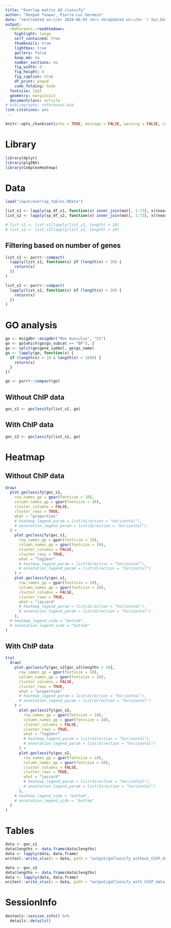 ```yaml
---
title: "Overlap matrix GO classify"
author: "Deepak Tanwar, Pierre-Luc Germain"
date: "<b>Created on:</b> 2020-06-03 <br> <b>Updated on:</b> `r Sys.Date()`"
output:
  rmdformats::readthedown:
    highlight: tango
    self_contained: true
    thumbnails: true
    lightbox: true
    gallery: false
    keep_md: no
    number_sections: no
    fig_width: 8
    fig_height: 8
    fig_caption: true
    df_print: paged
    code_folding: hide
  fontsize: 12pt
  geometry: margin=1in
  documentclass: article
# bibliography: references.bib
link-citations: yes
---
```


```r
knitr::opts_chunk$set(echo = TRUE, message = FALSE, warning = FALSE, cache = FALSE)
```

# Library
```r
library(dplyr)
library(plgINS)
library(ComplexHeatmap)
```

# Data
```r
load("input/overlap_tables.RData")

list_s1 <- lapply(sp_df_s1, function(x) inner_join(mat[, 1:73], x)$nearestTSS.gene_name)
list_s2 <- lapply(sp_df_s2, function(x) inner_join(mat[, 1:73], x)$nearestTSS.gene_name)

# list_s1 <- list_s1[lapply(list_s1, length) > 10]
# list_s2 <- list_s2[lapply(list_s2, length) > 10]
```

## Filtering based on number of genes
```r
list_s1 <- purrr::compact(
  lapply(list_s1, function(x) if (length(x) > 20) {
    return(x)
  })
)

list_s2 <- purrr::compact(
  lapply(list_s2, function(x) if (length(x) > 20) {
    return(x)
  })
)
```

# GO analysis
```r
go <- msigdbr::msigdbr("Mus musculus", "C5")
go <- go[which(go$gs_subcat == "BP"), ]
go <- split(go$gene_symbol, go$gs_name)
go <- lapply(go, function(x) {
  if (length(x) > 10 & length(x) < 1000) {
    return(x)
  }
})

go <- purrr::compact(go)
```

## Without ChIP data
```r
goc_s1 <- goclassify(list_s1, go)
```

## With ChIP data
```r
goc_s2 <- goclassify(list_s2, go)
```



# Heatmap

## Without ChIP data
```r
draw(
  plot.goclassify(goc_s1,
    row_names_gp = gpar(fontsize = 10),
    column_names_gp = gpar(fontsize = 10),
    cluster_columns = FALSE,
    cluster_rows = TRUE,
    what = "proportion"
    # heatmap_legend_param = list(direction = "horizontal"),
    # annotation_legend_param = list(direction = "horizontal")
  ) +
    plot.goclassify(goc_s1,
      row_names_gp = gpar(fontsize = 10),
      column_names_gp = gpar(fontsize = 10),
      cluster_columns = FALSE,
      cluster_rows = TRUE,
      what = "log2enr"
      # heatmap_legend_param = list(direction = "horizontal"),
      # annotation_legend_param = list(direction = "horizontal")
    ) +
    plot.goclassify(goc_s1,
      row_names_gp = gpar(fontsize = 10),
      column_names_gp = gpar(fontsize = 10),
      cluster_columns = FALSE,
      cluster_rows = TRUE,
      what = "jaccard"
      # heatmap_legend_param = list(direction = "horizontal"),
      # annotation_legend_param = list(direction = "horizontal")
    ),
  # heatmap_legend_side = "bottom",
  # annotation_legend_side = "bottom"
)
```

## With ChIP data
```r
try(
  draw(
    plot.goclassify(goc_s2[goc_s2$lengths > 10],
      row_names_gp = gpar(fontsize = 10),
      column_names_gp = gpar(fontsize = 10),
      cluster_columns = FALSE,
      cluster_rows = TRUE,
      what = "proportion"
      # heatmap_legend_param = list(direction = "horizontal"),
      # annotation_legend_param = list(direction = "horizontal")
    ) +
      plot.goclassify(goc_s2,
        row_names_gp = gpar(fontsize = 10),
        column_names_gp = gpar(fontsize = 10),
        cluster_columns = FALSE,
        cluster_rows = TRUE,
        what = "log2enr"
        # heatmap_legend_param = list(direction = "horizontal"),
        # annotation_legend_param = list(direction = "horizontal")
      ) +
      plot.goclassify(goc_s2,
        row_names_gp = gpar(fontsize = 10),
        column_names_gp = gpar(fontsize = 10),
        cluster_columns = FALSE,
        cluster_rows = TRUE,
        what = "jaccard"
        # heatmap_legend_param = list(direction = "horizontal"),
        # annotation_legend_param = list(direction = "horizontal")
      ),
    # heatmap_legend_side = "bottom",
    # annotation_legend_side = "bottom"
  )
)
```


# Tables
```r
data <- goc_s1
data$lengths <- data.frame(data$lengths)
data <- lapply(data, data.frame)
writexl::write_xlsx(x = data, path = "output/goClassify_without_ChIP_data.xlsx", col_names = T, format_headers = T)

data <- goc_s2
data$lengths <- data.frame(data$lengths)
data <- lapply(data, data.frame)
writexl::write_xlsx(x = data, path = "output/goClassify_with_ChIP_data.xlsx", col_names = T, format_headers = T)
```


# SessionInfo
```r
devtools::session_info() %>%
  details::details()
```
